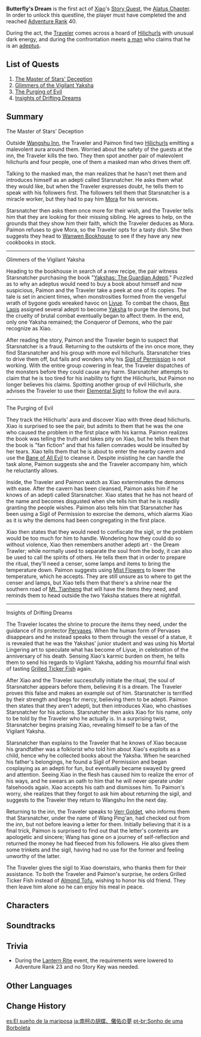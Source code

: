 {{Act Infobox
|image          = Story Card Alatus Chapter Act I.png
|type           = Story
|chapter        = Alatus Chapter
|actNum         = I
|character      = Xiao
|ARReq          = 40
|archonQuestReq = [[Chapter I]]: Act I - [[Of the Land Amidst Monoliths]]
}}
'''Butterfly's Dream''' is the first act of [[Xiao]]'s [[Story Quest]], the [[Alatus Chapter]]. In order to unlock this questline, the player must have completed the {{Quest|Of the Land Amidst Monoliths}} and reached [[Adventure Rank]] 40.

During the act, the [[Traveler]] comes across a hoard of [[Hilichurls]] with unusual dark energy, and during the confrontation meets [[Starsnatcher|a man]] who claims that he is an [[adeptus]].

==List of Quests==
# [[The Master of Stars' Deception]]
# [[Glimmers of the Vigilant Yaksha]]
# [[The Purging of Evil]]
# [[Insights of Drifting Dreams]]

==Summary==
;The Master of Stars' Deception
Outside [[Wangshu Inn]], the Traveler and Paimon find two [[Hilichurls]] emitting a malevolent aura around them. Worried about the safety of the guests at the inn, the Traveler kills the two. They then spot another pair of malevolent hilichurls and four people, one of them a masked man who drives them off.

Talking to the masked man, the man realizes that he hasn't met them and introduces himself as an adepti called Starsnatcher. He asks them what they would like, but when the Traveler expresses doubt, he tells them to speak with his followers first. The followers tell them that Starsnatcher is a miracle worker, but they had to pay him [[Mora]] for his services.

Starsnatcher then asks them once more for their wish, and the Traveler tells him that they are looking for their missing sibling. He agrees to help, on the grounds that they show him their faith, which the Traveler deduces as Mora. Paimon refuses to give Mora, so the Traveler opts for a tasty dish. She then suggests they head to [[Wanwen Bookhouse]] to see if they have any new cookbooks in stock.
----
;Glimmers of the Vigilant Yaksha
Heading to the bookhouse in search of a new recipe, the pair witness Starsnatcher purchasing the book "[[Yakshas: The Vigilant Adepti|Yakshas: The Guardian Adepti]]." Puzzled as to why an adeptus would need to buy a book about himself and now suspicious, Paimon and the Traveler take a peek at one of its copies. The tale is set in ancient times, when monstrosities formed from the vengeful wrath of bygone gods wreaked havoc on [[Liyue]]. To combat the chaos, [[Morax|Rex Lapis]] assigned several adepti to become [[Yaksha]] to purge the demons, but the cruelty of brutal combat eventually began to affect them. In the end, only one Yaksha remained; the Conqueror of Demons, who the pair recognize as Xiao.

After reading the story, Paimon and the Traveler begin to suspect that Starsnatcher is a fraud. Returning to the outskirts of the inn once more, they find Starsnatcher and his group with more evil hilichurls. Starsnatcher tries to drive them off, but fails and wonders why his [[Sigil of Permission]] is not working. With the entire group cowering in fear, the Traveler dispatches of the monsters before they could cause any harm. Starsnatcher attempts to claim that he is too tired for his inability to fight the Hilichurls, but Paimon no longer believes his claims. Spotting another group of evil Hilichurls, she advises the Traveler to use their [[Elemental Sight]] to follow the evil aura.
----
;The Purging of Evil
They track the Hilichurls' aura and discover Xiao with three dead hilichurls. Xiao is surprised to see the pair, but admits to them that he was the one who caused the problem in the first place with his karma. Paimon realizes the book was telling the truth and takes pity on Xiao, but he tells them that the book is "fan fiction" and that his fallen comrades would be insulted by her tears. Xiao tells them that he is about to enter the nearby cavern and use the [[Bane of All Evil]] to cleanse it. Despite insisting he can handle the task alone, Paimon suggests she and the Traveler accompany him, which he reluctantly allows.

Inside, the Traveler and Paimon watch as Xiao exterminates the demons with ease. After the cavern has been cleansed, Paimon asks him if he knows of an adepti called Starsnatcher. Xiao states that he has not heard of the name and becomes disgusted when she tells him that he is readily granting the people wishes. Paimon also tells him that Starsnatcher has been using a Sigil of Permission to exorcise the demons, which alarms Xiao as it is why the demons had been congregating in the first place.

Xiao then states that they would need to confiscate the sigil, or the problem would be too much for him to handle. Wondering how they could do so without violence, Xiao then remembers another adepti art - the Dream Trawler; while normally used to separate the soul from the body, it can also be used to call the spirits of others. He tells them that in order to prepare the ritual, they'll need a censer, some lamps and items to bring the temperature down. Paimon suggests using [[Mist Flower Corolla|Mist Flowers]] to lower the temperature, which he accepts. They are still unsure as to where to get the censer and lamps, but Xiao tells them that there's a shrine near the southern road of [[Mt. Tianheng]] that will have the items they need, and reminds them to head outside the two Yaksha statues there at nightfall.
----
;Insights of Drifting Dreams
The Traveler locates the shrine to procure the items they need, under the guidance of its protector [[Pervases]]. When the human form of Pervases disappears and he instead speaks to them through the vessel of a statue, it is revealed that he was the Yakshas' junior student and was using his Mortal Lingering art to speculate what has become of Liyue, in celebration of the anniversary of his death. Sensing Xiao's karmic burden on them, he tells them to send his regards to Vigilant Yaksha, adding his mournful final wish of tasting [[Grilled Tiger Fish|Grilled Ticker Fish]] again.

After Xiao and the Traveler successfully initiate the ritual, the soul of Starsnatcher appears before them, believing it is a dream. The Traveler proves this false and makes an example out of him. Starsnatcher is terrified by their strength and begs for mercy, believing them to be adepti. Paimon then states that they aren't adepti, but then introduces Xiao, who chastises Starsnatcher for his actions. Starsnatcher then asks Xiao for his name, only to be told by the Traveler who he actually is. In a surprising twist, Starsnatcher begins praising Xiao, revealing himself to be a fan of the Vigilant Yaksha.

Starsnatcher than explains to the Traveler that he knows of Xiao because his grandfather was a folklorist who told him about Xiao's exploits as a child, hence why he collected books about the Yaksha. When he searched his father's belongings, he found a Sigil of Permission and began cosplaying as an adepti for fun, but eventually became swayed by greed and attention. Seeing Xiao in the flesh has caused him to realize the error of his ways, and he swears an oath to him that he will never operate under falsehoods again. Xiao accepts his oath and dismisses him. To Paimon's worry, she realizes that they forgot to ask him about returning the sigil, and suggests to the Traveler they return to Wangshu Inn the next day.

Returning to the inn, the Traveler speaks to [[Verr Goldet]], who informs them that Starsnatcher, under the name of Wang Ping'an, had checked out from the inn, but not before leaving a letter for them. Initially believing that it is a final trick, Paimon is surprised to find out that the letter's contents are apologetic and sincere; Wang has gone on a journey of self-reflection and returned the money he had fleeced from his followers. He also gives them some trinkets and the sigil, having had no use for the former and feeling unworthy of the latter.

The Traveler gives the sigil to Xiao downstairs, who thanks them for their assistance. To both the Traveler and Paimon's surprise, he orders Grilled Ticker Fish instead of [[Almond Tofu]], wishing to honor his old friend. They then leave him alone so he can enjoy his meal in peace.

==Characters==
{{Character Appearances|Butterfly's Dream|type=Story Quest}}

==Soundtracks==
{{Soundtracks by Category Table|type=quest}}

==Trivia==
*During the [[Lantern Rite]] event, the requirements were lowered to Adventure Rank 23 and no Story Key was needed.

==Other Languages==
{{Other Languages
|en      = Butterfly's Dream
|zhs     = 槐柯胡蝶，傩佑之梦
|zhs_rm  = Huáikē Húdié, Nuóyòu zhī Mèng
|zht     = 槐柯蝴蝶，儺佑之夢
|zht_rm  = Huáikē Húdié, Nuóyòu zhī Mèng
|zh_tl   = 
|ja      = 南柯の胡蝶、儺佑の夢
|ja_rm   = Nanka no Kochou, Nayuu no Yume{{Assumed}}
|ja_tl   = Butterfly of Southern Weapon, Dream with the Help of Exorcism
|ko      = 종이 나비와 세상을 구하는 꿈
|ko_rm   = Jong'i Nabi-wa Sesang-eul Guhaneun Kkum
|ko_tl   = Paper Butterfly and World Saving Dream
|es      = El sueño de la mariposa
|es_tl   = The Dream of the Butterfly
|fr      = Papillons en origami
|fr_tl   = Origami Butterflies
|ru      = Сон бабочки
|ru_tl   = Butterfly's Dream
|th      = ผีเสื้อกระดาษพิทักษ์ฝัน
|th_rm   = Phisuea Kradat Phithak Fan
|th_tl   = Dream Guarding Paper Butterflies
|vi      = Cánh Bướm Kỳ Diệu Giấc Mộng Bình An
|vi_tl   = 
|de      = Träume von Schmetterlingen
|de_tl   = Butterflies' Dreams
|id      = Impian Kupu-Kupu
|id_tl   = Butterfly's Dream
|pt      = Sonho de uma Borboleta
|pt_tl   = Dream of a Butterfly
|tr      = Kelebeğin Rüyası
|tr_tl   = 
|it      = Il sogno della farfalla
|it_tl   = 
}}

==Change History==
{{Change History|1.3}}

[[es:El sueño de la mariposa]]
[[ja:南柯の胡蝶、儺佑の夢]]
[[pt-br:Sonho de uma Borboleta]]